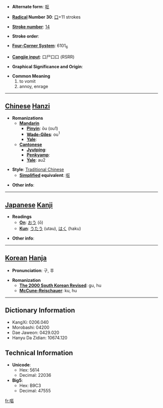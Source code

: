 * '''Alternate form''': [[呕]]

* '''[[Wiktionary:Chinese radical index| Radical]] Number 30''': [[Wiktionary:Chinese radical index 口|口]]+11 strokes

* '''[[Wiktionary:Chinese total strokes index|Stroke number]]''': [[Wiktionary:Chinese total strokes index 14|14]]

* '''Stroke order''': 

* '''[[Wiktionary:Chinese four corner index|Four-Corner System]]''': 6101<sub>6</sub>

* '''[[Wiktionary:Chinese Cangjie index|Cangjie input]]''': 口尸口口 (RSRR)

* '''Graphical Significance and Origin''': 

* '''Common Meaning'''
*#to vomit
*# annoy, enrage


----

== [[Chinese]] [[Hanzi]] ==

* '''Romanizations'''
** '''[[Mandarin]]'''
*** '''[[Pinyin]]''': ōu (ou1)
*** '''[[Wade-Giles]]''': ou<sup>1</sup>
*** '''[[Yale]]''': 
** '''[[Cantonese]]'''
*** '''[[Jyutping]]''':
*** '''[[Penkyamp]]''': 
*** '''[[Yale]]''': au2

* '''Style''': [[Traditional Chinese]] 
** '''[[Simplified Chinese|Simplified]] equivalent''': [[呕]]

* '''Other info''': 

----

== [[Japanese]] [[Kanji]] ==

* '''Readings'''
** '''[[On]]''': [[おう]] (ō)
** '''[[Kun]]''': [[うたう]] (utau), [[はく]] (haku)

* '''Other info''':  

----

== [[Korean]] [[Hanja]] ==

* '''Pronunciation''': 구, 후

* '''Romanization'''
** '''[[The 2000 South Korean Revised Romanization|The 2000 South Korean Revised]]''': gu, hu
** '''[[McCune-Reischauer]]''': ku, hu

----

== Dictionary Information ==

* KangXi: 0206.040
* Morobashi: 04200
* Dae Jaweon: 0429.020
* Hanyu Da Zidian: 10674.120

== Technical Information ==

* '''Unicode''':
** Hex: 5614
** Decimal: 22036
* '''Big5''':
** Hex: B9C3
** Decimal: 47555

[[fr:嘔]]